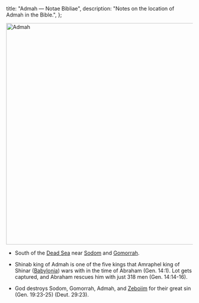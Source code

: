  title: "Admah — Notae Bibliae",
  description: "Notes on the location of Admah in the Bible.",
};

<Initial text="Admah"/>

<Image
  className="sepia rounded"
  src="/places/admah.jpg"
  alt="Admah"
  width="600"
  height="600"
/>

- South of the [Dead Sea](/places/old-testament/genesis/dead-sea) near [Sodom](/places/old-testament/genesis/sodom) and [Gomorrah](/places/old-testament/genesis/gomorrah).

- Shinab king of Admah is one of the five kings that Amraphel king of Shinar ([Babylonia](/places/old-testament/genesis/babylonia)) wars with in the time of Abraham (Gen. 14:1). Lot gets captured, and Abraham rescues him with just 318 men (Gen. 14:14-16).

- God destroys Sodom, Gomorrah, Admah, and [Zeboiim](/places/old-testament/genesis/zeboiim) for their great sin (Gen. 19:23-25) (Deut. 29:23).
